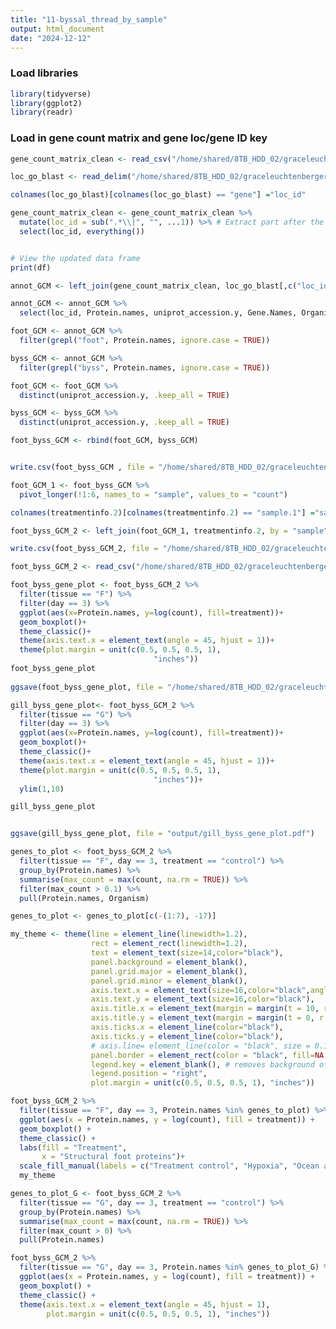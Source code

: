 ```yaml
---
title: "11-byssal_thread_by_sample"
output: html_document
date: "2024-12-12"
---
```

### Load libraries
```r
library(tidyverse)
library(ggplot2)
library(readr)
```

### Load in gene count matrix and gene loc/gene ID key
```r
gene_count_matrix_clean <- read_csv("/home/shared/8TB_HDD_02/graceleuchtenberger/byssus-exp-analysis/output/gene_count_matrix_clean.csv")

loc_go_blast <- read_delim("/home/shared/8TB_HDD_02/graceleuchtenberger/byssus-exp-analysis/output/LOC_GO_list.txt",delim = "\t")

colnames(loc_go_blast)[colnames(loc_go_blast) == "gene"] ="loc_id"
```

```r
gene_count_matrix_clean <- gene_count_matrix_clean %>%
  mutate(loc_id = sub(".*\\|", "", ...1)) %>% # Extract part after the pipe
  select(loc_id, everything()) 


# View the updated data frame
print(df)
```

```r
annot_GCM <- left_join(gene_count_matrix_clean, loc_go_blast[,c("loc_id", "Protein.names", "uniprot_accession.y", "Gene.Names", "Organism")], by= "loc_id")

annot_GCM <- annot_GCM %>%
  select(loc_id, Protein.names, uniprot_accession.y, Gene.Names, Organism, everything())
```

```r
foot_GCM <- annot_GCM %>%
  filter(grepl("foot", Protein.names, ignore.case = TRUE))

byss_GCM <- annot_GCM %>%
  filter(grepl("byss", Protein.names, ignore.case = TRUE))

foot_GCM <- foot_GCM %>%
  distinct(uniprot_accession.y, .keep_all = TRUE)

byss_GCM <- byss_GCM %>%
  distinct(uniprot_accession.y, .keep_all = TRUE)

foot_byss_GCM <- rbind(foot_GCM, byss_GCM)


write.csv(foot_byss_GCM , file = "/home/shared/8TB_HDD_02/graceleuchtenberger/Github/byssus-exp-analysis/output/foot_byss_GCM.csv")
```

```r
foot_GCM_1 <- foot_byss_GCM %>%
  pivot_longer(!1:6, names_to = "sample", values_to = "count")

colnames(treatmentinfo.2)[colnames(treatmentinfo.2) == "sample.1"] ="sample"

foot_byss_GCM_2 <- left_join(foot_GCM_1, treatmentinfo.2, by = "sample")

write.csv(foot_byss_GCM_2, file = "/home/shared/8TB_HDD_02/graceleuchtenberger/Github/byssus-exp-analysis/output/foot_byss_GCM.csv")
```

```r
foot_byss_GCM_2 <- read_csv("/home/shared/8TB_HDD_02/graceleuchtenberger/byssus-exp-analysis/output/foot_byss_GCM.csv")
```


```r
foot_byss_gene_plot <- foot_byss_GCM_2 %>%
  filter(tissue == "F") %>%
  filter(day == 3) %>%
  ggplot(aes(x=Protein.names, y=log(count), fill=treatment))+
  geom_boxplot()+
  theme_classic()+
  theme(axis.text.x = element_text(angle = 45, hjust = 1))+
  theme(plot.margin = unit(c(0.5, 0.5, 0.5, 1), 
                                "inches"))
foot_byss_gene_plot
  
ggsave(foot_byss_gene_plot, file = "/home/shared/8TB_HDD_02/graceleuchtenberger/byssus-exp-analysis/output/foot_byss_gene_plot.pdf")

```


```r
gill_byss_gene_plot<- foot_byss_GCM_2 %>%
  filter(tissue == "G") %>%
  filter(day == 3) %>%
  ggplot(aes(x=Protein.names, y=log(count), fill=treatment))+
  geom_boxplot()+
  theme_classic()+
  theme(axis.text.x = element_text(angle = 45, hjust = 1))+
  theme(plot.margin = unit(c(0.5, 0.5, 0.5, 1), 
                                "inches"))+
  ylim(1,10)

gill_byss_gene_plot


ggsave(gill_byss_gene_plot, file = "output/gill_byss_gene_plot.pdf")
```


```r
genes_to_plot <- foot_byss_GCM_2 %>%
  filter(tissue == "F", day == 3, treatment == "control") %>%
  group_by(Protein.names) %>%
  summarise(max_count = max(count, na.rm = TRUE)) %>%
  filter(max_count > 0.1) %>%
  pull(Protein.names, Organism)

genes_to_plot <- genes_to_plot[c(-(1:7), -17)]

my_theme <- theme(line = element_line(linewidth=1.2), 
                  rect = element_rect(linewidth=1.2),
                  text = element_text(size=14,color="black"),
                  panel.background = element_blank(),
                  panel.grid.major = element_blank(),
                  panel.grid.minor = element_blank(),
                  axis.text.x = element_text(size=16,color="black",angle=45, hjust =1),
                  axis.text.y = element_text(size=16,color="black"),
                  axis.title.x = element_text(margin = margin(t = 10, r = 0, b = 0, l = 0)),
                  axis.title.y = element_text(margin = margin(t = 0, r = 10, b = 0, l = 0)),
                  axis.ticks.x = element_line(color="black"),
                  axis.ticks.y = element_line(color="black"),
                  # axis.line= element_line(color = "black", size = 0.1),
                  panel.border = element_rect(color = "black", fill=NA, linewidth=1.2),
                  legend.key = element_blank(), # removes background of legend bullets
                  legend.position = "right",
                  plot.margin = unit(c(0.5, 0.5, 0.5, 1), "inches"))

foot_byss_GCM_2 %>%
  filter(tissue == "F", day == 3, Protein.names %in% genes_to_plot) %>%
  ggplot(aes(x = Protein.names, y = log(count), fill = treatment)) +
  geom_boxplot() +
  theme_classic() +
  labs(fill = "Treatment",
       x = "Structural foot proteins")+
  scale_fill_manual(labels = c("Treatment control", "Hypoxia", "Ocean acidification", "Ocean warming"), values = c("purple", "green", "red", "orange"))+
  my_theme
```

```r
genes_to_plot_G <- foot_byss_GCM_2 %>%
  filter(tissue == "G", day == 3, treatment == "control") %>%
  group_by(Protein.names) %>%
  summarise(max_count = max(count, na.rm = TRUE)) %>%
  filter(max_count > 0) %>%
  pull(Protein.names)

foot_byss_GCM_2 %>%
  filter(tissue == "G", day == 3, Protein.names %in% genes_to_plot_G) %>%
  ggplot(aes(x = Protein.names, y = log(count), fill = treatment)) +
  geom_boxplot() +
  theme_classic() +
  theme(axis.text.x = element_text(angle = 45, hjust = 1),
        plot.margin = unit(c(0.5, 0.5, 0.5, 1), "inches"))
```

